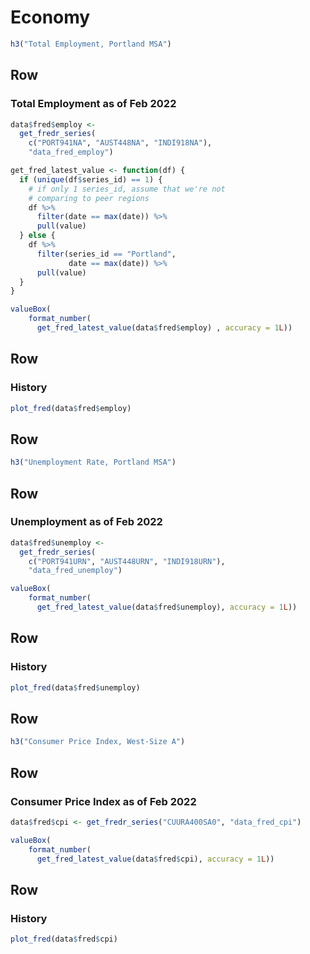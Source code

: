 Economy
=====================================  

```r
h3("Total Employment, Portland MSA")
```

Row
-------------------------------------

### Total Employment as of Feb 2022

```r
data$fred$employ <- 
  get_fredr_series(
    c("PORT941NA", "AUST448NA", "INDI918NA"),
    "data_fred_employ")

get_fred_latest_value <- function(df) {
  if (unique(df$series_id) == 1) {
    # if only 1 series_id, assume that we're not 
    # comparing to peer regions
    df %>%
      filter(date == max(date)) %>%
      pull(value)
  } else {
    df %>%
      filter(series_id == "Portland",
             date == max(date)) %>%
      pull(value)
  }
}

valueBox(
    format_number(
      get_fred_latest_value(data$fred$employ) , accuracy = 1L))
```

Row
-------------------------------------

### History

```r
plot_fred(data$fred$employ)
```

Row {data-height=75}
-------------------------------------

```r
h3("Unemployment Rate, Portland MSA")
```

Row
-------------------------------------

### Unemployment as of Feb 2022

```r
data$fred$unemploy <- 
  get_fredr_series(
    c("PORT941URN", "AUST448URN", "INDI918URN"),
    "data_fred_unemploy")

valueBox(
    format_number(
      get_fred_latest_value(data$fred$unemploy), accuracy = 1L))
```

Row
-------------------------------------

### History

```r
plot_fred(data$fred$unemploy)
```

Row {data-height=75}
-------------------------------------

```r
h3("Consumer Price Index, West-Size A")
```

Row
-------------------------------------

### Consumer Price Index as of Feb 2022

```r
data$fred$cpi <- get_fredr_series("CUURA400SA0", "data_fred_cpi")

valueBox(
    format_number(
      get_fred_latest_value(data$fred$cpi), accuracy = 1L))
```


Row
-------------------------------------

### History

```r
plot_fred(data$fred$cpi)
```